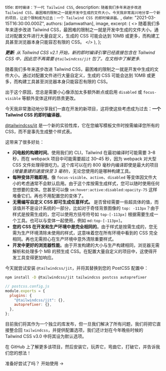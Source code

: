 
  title: `即时编译：下一代 Tailwind CSS`,
  description: `随着我们多年来逐步改进 Tailwind CSS，最困难的限制之一就是开发中生成的文件大小。今天我非常高兴地分享一个新的项目，让这个限制成为过去：一个 Tailwind CSS 的即时编译器。`,
  date: "2021-03-15T16:30:00.000Z",
  authors: [adamwathan],
  image,
  excerpt: (
    <>
      随着我们多年来逐步改进 Tailwind CSS，最困难的限制之一就是开发中生成的文件大小。通过对配置文件进行大量自定义，生成的 CSS 可能会达到 10MB 或更多，而构建工具甚至浏览器本身只能容忍有限的 CSS。
    </>
  ),
};

<YouTubeVideo id="3O_3X7InOw8" />

_**更新**: 从 Tailwind CSS v2.1 开始，新的即时编译引擎已经直接包含在 Tailwind CSS 中，因此您不再需要 `@tailwindcss/jit` 包了。<Link href="https://v2.tailwindcss.com/docs/just-in-time-mode">在文档中了解更多</Link>._

随着我们多年来逐步改进 Tailwind CSS，最困难的限制之一就是开发中生成的文件大小。通过对配置文件进行大量自定义，生成的 CSS 可能会达到 10MB 或更多，而构建工具甚至浏览器本身只能容忍有限的 CSS。

出于这个原因，您总是需要小心像添加太多额外断点或启用 `disabled` 或 `focus-visible` 等额外变体这样的昂贵更改。

今天我非常激动地分享我们一直在开发的新项目，这将使这些考虑成为过去：<Link href="https://github.com/tailwindlabs/tailwindcss-jit">**一个 Tailwind CSS 的即时编译器**</Link>。

[@tailwindcss/jit](https://github.com/tailwindlabs/tailwindcss-jit) 是一个新的实验性库，它在您编写模板文件时按需编译您所有的 CSS，而不是事先生成整个样式表。

这带来了很多好处：

- **闪电般的构建时间**。使用我们的 CLI，Tailwind 在最初编译时可能需要 3–8 秒，而在 webpack 项目中可能需要超过 30–45 秒，因为 webpack 对大型 CSS 文件处理得很吃力。这个库可以在约 800 毫秒内编译即使是最大的项目 _(增量重建的速度快至 3 毫秒)_，无论您使用的是哪种构建工具。
- **每种变体开箱即用**。像 `focus-visible`、`active`、`disabled` 等变体因文件大小的考虑通常不会默认启用。由于这个库按需生成样式，您可以随时使用任何您想要的变体。您甚至可以像 `sm:hover:active:disabled:opacity-75` 这样堆叠它们。再也不用配置您的变体了。
- **无需编写自定义 CSS 即可生成任意样式。** 是否曾经需要一些超具体的值，而该值并不是设计系统的一部分，比如对于奇怪背景图像的 `top: -113px`？由于样式是按需生成的，您可以使用方括号符号如 `top-[-113px]` 根据需要生成一个工具。也可以与变体一起使用，例如 `md:top-[-113px]`。
- **您的 CSS 在开发和生产环境中是完全相同的**。由于样式是按需生成的，您无需为生产环境清除未使用的样式，这意味着您在所有环境中看到的 CSS 完全相同。再也无需担心在生产环境中意外清除重要样式。
- **开发中更好的浏览器性能**。由于开发构建的大小与生产构建相同，浏览器无需解析和处理多个 MB 的预生成 CSS。在配置大量自定义的项目中，这使得开发工具变得更加响应。

今天就尝试安装 `@tailwindcss/jit`，并将其替换到您的 PostCSS 配置中：

```sh
npm install -D @tailwindcss/jit tailwindcss postcss autoprefixer
```

```js
// postcss.config.js
module.exports = {
  plugins: {
    "@tailwindcss/jit": {},
    autoprefixer: {},
  },
};
```

目前我们将其作为一个独立的库发布，但一旦我们解决了所有问题，我们将把它直接整合回 `tailwindcss`，并提供配置选项，我们还计划在今年晚些时候的 Tailwind CSS v3.0 中将其设为默认选项。

<Link href="https://github.com/tailwindlabs/tailwindcss-jit">在 GitHub 上了解更多该项目</Link>，然后安装它，玩弄它，弯曲它，打破它，并告诉我们您的想法！

准备好尝试了吗？ <Link href="https://github.com/tailwindlabs/tailwindcss-jit">开始使用 →</Link>